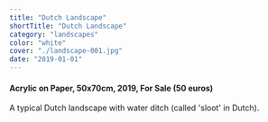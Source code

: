 ```yaml
---
title: "Dutch Landscape"
shortTitle: "Dutch Landscape"
category: "landscapes"
color: "white"
cover: "./landscape-001.jpg"
date: "2019-01-01"
---
```


#### Acrylic on Paper, 50x70cm, 2019, For Sale (50 euros)

A typical Dutch landscape with water ditch (called 'sloot' in Dutch).